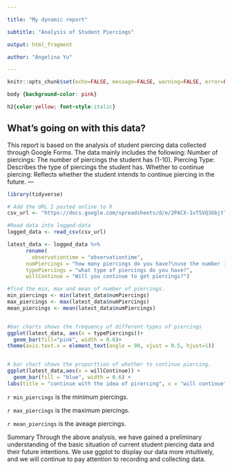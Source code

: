 ```yaml
---

title: "My dynamic report"

subtitle: "Analysis of Student Piercings"

output: html_fragment

author: "Angelina Yu"

---
```



```r
knitr::opts_chunk$set(echo=FALSE, message=FALSE, warning=FALSE, error=FALSE)

```

```css

body {background-color: pink}

h2{color:yellow; font-style:italic}

```

## What's going on with this data?

This report is based on the analysis of student piercing data collected through Google Forms. The data mainly includes the following:
Number of piercings: The number of piercings the student has (1-10).
Piercing Type: Describes the type of piercings the student has.
Whether to continue piercing: Reflects whether the student intends to continue piercing in the future.
---

```r
library(tidyverse)

# Add the URL I posted online to R
csv_url <- "https://docs.google.com/spreadsheets/d/e/2PACX-1vTSVQ36bjtTRREGNAhaIoijwxh-Ydm-62RtV-9yCpPRIjFPA4hMURndGHAaHOzhFezGy54v8LjJKaPV/pub?output=csv"

#Read data into logged-data
logged_data <- read_csv(csv_url)

latest_data <- logged_data %>%
      rename(
        observationtime = "observationtime",
      numPiercings = "how many piercings do you have?\nuse the number 1-10",
      typePiercings = "what type of piercings do you have?",
      willContinue = "Will you continue to get piercings?")

#find the min, max and mean of number of piercings.
min_piercings <- min(latest_data$numPiercings)
max_piercings <- max(latest_data$numPiercings)
mean_piercings <- mean(latest_data$numPiercings)


#bar charts shows the frequency of different types of piercings
ggplot(latest_data, aes(x = typePiercings))+
  geom_bar(fill="pink", width = 0.6)+
theme(axis.text.x = element_text(angle = 90, vjust = 0.5, hjust=1))


# bar chart shows the proporttion of whether to continue piercing.
ggplot(latest_data,aes(x = willContinue)) +
  geom_bar(fill = "blue", width = 0.6) +
labs(title = "continue with the idea of pirercing", x = "will continue", y = "count")

```


`r min_piercings` is the minimum piercings.

`r max_piercings` is the maximum piercings.

`r mean_piercings` is the aveage piercings.


Summary
Through the above analysis, we have gained a preliminary understanding of the basic situation of current student piercing data and their future intentions. We use ggplot to display our data more intuitively, and we will continue to pay attention to recording and collecting data.


